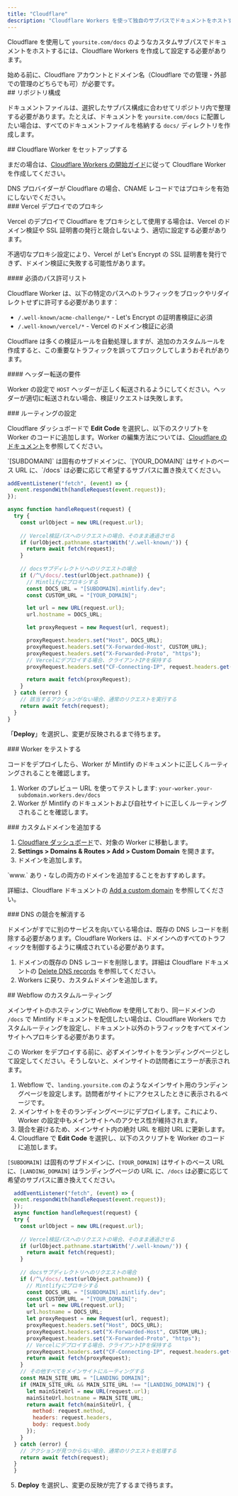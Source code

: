 ```yaml
---
title: "Cloudflare"
description: "Cloudflare Workers を使って独自のサブパスでドキュメントをホストする"
---
```



Cloudflare を使用して `yoursite.com/docs` のようなカスタムサブパスでドキュメントをホストするには、Cloudflare Workers を作成して設定する必要があります。

<Info>
  始める前に、Cloudflare アカウントとドメイン名（Cloudflare での管理・外部での管理のどちらでも可）が必要です。
</Info>

<div id="repository-structure">
  ## リポジトリ構成
</div>

ドキュメントファイルは、選択したサブパス構成に合わせてリポジトリ内で整理する必要があります。たとえば、ドキュメントを `yoursite.com/docs` に配置したい場合は、すべてのドキュメントファイルを格納する `docs/` ディレクトリを作成します。

<div id="set-up-a-cloudflare-worker">
  ## Cloudflare Worker をセットアップする
</div>

まだの場合は、[Cloudflare Workers の開始ガイド](https://developers.cloudflare.com/workers/get-started/dashboard/)に従って Cloudflare Worker を作成してください。

<Warning>
  DNS プロバイダーが Cloudflare の場合、CNAME レコードではプロキシを有効にしないでください。
</Warning>

<div id="proxies-with-vercel-deployments">
  ### Vercel デプロイでのプロキシ
</div>

Vercel のデプロイで Cloudflare をプロキシとして使用する場合は、Vercel のドメイン検証や SSL 証明書の発行と競合しないよう、適切に設定する必要があります。

不適切なプロキシ設定により、Vercel が Let's Encrypt の SSL 証明書を発行できず、ドメイン検証に失敗する可能性があります。

<div id="required-path-allowlist">
  #### 必須のパス許可リスト
</div>

Cloudflare Worker は、以下の特定のパスへのトラフィックをブロックやリダイレクトせずに許可する必要があります：

- `/.well-known/acme-challenge/*` - Let's Encrypt の証明書検証に必須
- `/.well-known/vercel/*` - Vercel のドメイン検証に必須

Cloudflare は多くの検証ルールを自動処理しますが、追加のカスタムルールを作成すると、この重要なトラフィックを誤ってブロックしてしまうおそれがあります。

<div id="header-forwarding-requirements">
  #### ヘッダー転送の要件
</div>

Worker の設定で `HOST` ヘッダーが正しく転送されるようにしてください。ヘッダーが適切に転送されない場合、検証リクエストは失敗します。

<div id="configure-routing">
  ### ルーティングの設定
</div>

Cloudflare ダッシュボードで **Edit Code** を選択し、以下のスクリプトを Worker のコードに追加します。Worker の編集方法については、[Cloudflare のドキュメント](https://developers.cloudflare.com/workers-ai/get-started/dashboard/#development)を参照してください。

<Tip>
  `[SUBDOMAIN]` は固有のサブドメインに、`[YOUR_DOMAIN]` はサイトのベース URL に、`/docs` は必要に応じて希望するサブパスに置き換えてください。
</Tip>

```javascript
addEventListener("fetch", (event) => {
  event.respondWith(handleRequest(event.request));
});

async function handleRequest(request) {
  try {
    const urlObject = new URL(request.url);
    
    // Vercel検証パスへのリクエストの場合、そのまま通過させる
    if (urlObject.pathname.startsWith('/.well-known/')) {
      return await fetch(request);
    }
    
    // docsサブディレクトリへのリクエストの場合
    if (/^\/docs/.test(urlObject.pathname)) {
      // Mintlifyにプロキシする
      const DOCS_URL = "[SUBDOMAIN].mintlify.dev";
      const CUSTOM_URL = "[YOUR_DOMAIN]";

      let url = new URL(request.url);
      url.hostname = DOCS_URL;

      let proxyRequest = new Request(url, request);

      proxyRequest.headers.set("Host", DOCS_URL);
      proxyRequest.headers.set("X-Forwarded-Host", CUSTOM_URL);
      proxyRequest.headers.set("X-Forwarded-Proto", "https");
      // Vercelにデプロイする場合、クライアントIPを保持する
      proxyRequest.headers.set("CF-Connecting-IP", request.headers.get("CF-Connecting-IP"));

      return await fetch(proxyRequest);
    }
  } catch (error) {
    // 該当するアクションがない場合、通常のリクエストを実行する
    return await fetch(request);
  }
}
```

「**Deploy**」を選択し、変更が反映されるまで待ちます。

<Propagating />

<div id="test-your-worker">
  ### Worker をテストする
</div>

コードをデプロイしたら、Worker が Mintlify のドキュメントに正しくルーティングされることを確認します。

1. Worker のプレビュー URL を使ってテストします: `your-worker.your-subdomain.workers.dev/docs`
2. Worker が Mintlify のドキュメントおよび自社サイトに正しくルーティングされることを確認します。

<div id="add-custom-domain">
  ### カスタムドメインを追加する
</div>

1. [Cloudflare ダッシュボード](https://dash.cloudflare.com/)で、対象の Worker に移動します。
2. **Settings > Domains & Routes > Add > Custom Domain** を開きます。
3. ドメインを追加します。 

<Tip>
  `www.` あり・なしの両方のドメインを追加することをおすすめします。
</Tip>

詳細は、Cloudflare ドキュメントの [Add a custom domain](https://developers.cloudflare.com/workers/configuration/routing/custom-domains/#add-a-custom-domain) を参照してください。 

<div id="resolve-dns-conflicts">
  ### DNS の競合を解消する
</div>

ドメインがすでに別のサービスを向いている場合は、既存の DNS レコードを削除する必要があります。Cloudflare Workers は、ドメインへのすべてのトラフィックを制御するように構成されている必要があります。

1. ドメインの既存の DNS レコードを削除します。詳細は Cloudflare ドキュメントの [Delete DNS records](https://developers.cloudflare.com/dns/manage-dns-records/how-to/create-dns-records/#delete-dns-records) を参照してください。
2. Workers に戻り、カスタムドメインを追加します。

<div id="webflow-custom-routing">
  ## Webflow のカスタムルーティング
</div>

メインサイトのホスティングに Webflow を使用しており、同一ドメインの `/docs` で Mintlify ドキュメントを配信したい場合は、Cloudflare Workers でカスタムルーティングを設定し、ドキュメント以外のトラフィックをすべてメインサイトへプロキシする必要があります。

<Warning>
  この Worker をデプロイする前に、必ずメインサイトをランディングページとして設定してください。そうしないと、メインサイトの訪問者にエラーが表示されます。
</Warning>

1. Webflow で、`landing.yoursite.com` のようなメインサイト用のランディングページを設定します。訪問者がサイトにアクセスしたときに表示されるページです。
2. メインサイトをそのランディングページにデプロイします。これにより、Worker の設定中もメインサイトへのアクセス性が維持されます。
3. 競合を避けるため、メインサイト内の絶対 URL を相対 URL に更新します。
4. Cloudflare で **Edit Code** を選択し、以下のスクリプトを Worker のコードに追加します。

<Tip> `[SUBDOMAIN]` は固有のサブドメインに、`[YOUR_DOMAIN]` はサイトのベース URL に、`[LANDING_DOMAIN]` はランディングページの URL に、`/docs` は必要に応じて希望のサブパスに置き換えてください。 </Tip>

```javascript
  addEventListener("fetch", (event) => {
  event.respondWith(handleRequest(event.request));
  });
  async function handleRequest(request) {
  try {
    const urlObject = new URL(request.url);
    
    // Vercel検証パスへのリクエストの場合、そのまま通過させる
    if (urlObject.pathname.startsWith('/.well-known/')) {
      return await fetch(request);
    }
    
    // docsサブディレクトリへのリクエストの場合
    if (/^\/docs/.test(urlObject.pathname)) {
      // Mintlifyにプロキシする
      const DOCS_URL = "[SUBDOMAIN].mintlify.dev";
      const CUSTOM_URL = "[YOUR_DOMAIN]";
      let url = new URL(request.url);
      url.hostname = DOCS_URL;
      let proxyRequest = new Request(url, request);
      proxyRequest.headers.set("Host", DOCS_URL);
      proxyRequest.headers.set("X-Forwarded-Host", CUSTOM_URL);
      proxyRequest.headers.set("X-Forwarded-Proto", "https");
      // Vercelにデプロイする場合、クライアントIPを保持する
      proxyRequest.headers.set("CF-Connecting-IP", request.headers.get("CF-Connecting-IP"));
      return await fetch(proxyRequest);
    }
    // その他すべてをメインサイトにルーティングする
    const MAIN_SITE_URL = "[LANDING_DOMAIN]";
    if (MAIN_SITE_URL && MAIN_SITE_URL !== "[LANDING_DOMAIN]") {
      let mainSiteUrl = new URL(request.url);
      mainSiteUrl.hostname = MAIN_SITE_URL;
      return await fetch(mainSiteUrl, {
        method: request.method,
        headers: request.headers,
        body: request.body
      });
    }
  } catch (error) {
    // アクションが見つからない場合、通常のリクエストを処理する
    return await fetch(request);
  }
  }
```

5. **Deploy** を選択し、変更の反映が完了するまで待ちます。

<Propagating />
